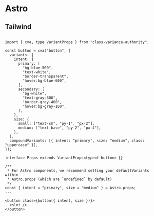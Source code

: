 # Astro

## Tailwind

```astro
---
import { cva, type VariantProps } from "class-variance-authority";

const button = cva("button", {
  variants: {
    intent: {
      primary: [
        "bg-blue-500",
        "text-white",
        "border-transparent",
        "hover:bg-blue-600",
      ],
      secondary: [
        "bg-white",
        "text-gray-800",
        "border-gray-400",
        "hover:bg-gray-100",
      ],
    },
    size: {
      small: ["text-sm", "py-1", "px-2"],
      medium: ["text-base", "py-2", "px-4"],
    },
  },
  compoundVariants: [{ intent: "primary", size: "medium", class: "uppercase" }],
});

interface Props extends VariantProps<typeof button> {}

/**
 * For Astro components, we recommend setting your defaultVariants within
 * Astro.props (which are `undefined` by default)
 */
const { intent = "primary", size = "medium" } = Astro.props;
---

<button class={button({ intent, size })}>
  <slot />
</button>
```
